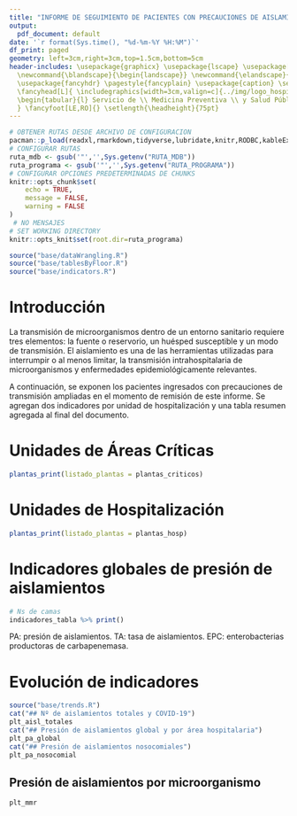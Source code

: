 ```yaml
---
title: "INFORME DE SEGUIMIENTO DE PACIENTES CON PRECAUCIONES DE AISLAMIENTO"
output:
  pdf_document: default
date: '`r format(Sys.time(), "%d-%m-%Y %H:%M")`'
df_print: paged
geometry: left=3cm,right=3cm,top=1.5cm,bottom=5cm
header-includes: \usepackage{graphicx} \usepackage{lscape} \usepackage[export]{adjustbox}
  \newcommand{\blandscape}{\begin{landscape}} \newcommand{\elandscape}{\end{landscape}}
  \usepackage{fancyhdr} \pagestyle{fancyplain} \usepackage{caption} \setlength\headheight{2cm}
  \fancyhead[L]{ \includegraphics[width=3cm,valign=c]{../img/logo_hospital.jpg}} \fancyhead[R]{
  \begin{tabular}{l} Servicio de \\ Medicina Preventiva \\ y Salud Pública \end{tabular}
  } \fancyfoot[LE,RO]{} \setlength{\headheight}{75pt}
---
```


```r
# OBTENER RUTAS DESDE ARCHIVO DE CONFIGURACION
pacman::p_load(readxl,rmarkdown,tidyverse,lubridate,knitr,RODBC,kableExtra)
# CONFIGURAR RUTAS
ruta_mdb <- gsub('"','',Sys.getenv("RUTA_MDB"))
ruta_programa <- gsub('"','',Sys.getenv("RUTA_PROGRAMA"))
# CONFIGURAR OPCIONES PREDETERMINADAS DE CHUNKS
knitr::opts_chunk$set(
	echo = TRUE,
	message = FALSE,
	warning = FALSE
)
 # NO MENSAJES
# SET WORKING DIRECTORY
knitr::opts_knit$set(root.dir=ruta_programa)
```

```r
source("base/dataWrangling.R")
source("base/tablesByFloor.R")
source("base/indicators.R")
```

# Introducción

La transmisión de microorganismos dentro de un entorno sanitario requiere tres elementos: la fuente o reservorio, un huésped susceptible y un modo de transmisión. El aislamiento es una de las herramientas utilizadas para interrumpir o al menos limitar, la transmisión intrahospitalaria de microorganismos y enfermedades epidemiológicamente relevantes.

A continuación, se exponen los pacientes ingresados con precauciones de transmisión ampliadas en el momento de remisión de este informe. Se agregan dos indicadores por unidad de hospitalización y una tabla resumen agregada al final del documento.

\clearpage

\captionsetup[table]{labelformat=empty}

# Unidades de Áreas Críticas

```r
plantas_print(listado_plantas = plantas_criticos)
```

\clearpage

# Unidades de Hospitalización

```r
plantas_print(listado_plantas = plantas_hosp)
```

\clearpage

\blandscape

# Indicadores globales de presión de aislamientos

```r
# Ns de camas
indicadores_tabla %>% print()
```

PA: presión de aislamientos. TA: tasa de aislamientos. EPC: enterobacterias productoras de carbapenemasa.

\clearpage

\elandscape

# Evolución de indicadores

```r
source("base/trends.R")
cat("## Nº de aislamientos totales y COVID-19")
plt_aisl_totales
cat("## Presión de aislamientos global y por área hospitalaria")
plt_pa_global
cat("## Presión de aislamientos nosocomiales")
plt_pa_nosocomial
```

## Presión de aislamientos por microorganismo

```r
plt_mmr
```

